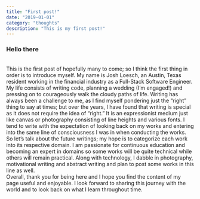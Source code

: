 ```yaml
---
title: "First post!"
date: "2019-01-01"
category: "thoughts"
description: "This is my first post!"
---
```


### Hello there
<br />
This is the first post of hopefully many to come; so I think the first thing in order is to introduce myself. My name is Josh Loesch, an Austin, Texas resident working in the financial industry as a Full-Stack Software Engineer. My life consists of writing code, planning a wedding (I’m engaged!) and pressing on to courageously walk the cloudy paths of life. Writing has always been a challenge to me, as I find myself pondering just the “right” thing to say at times; but over the years, I have found that writing is special as it does not require the idea of “right.” It is an expressionist medium just like canvas or photography consisting of line heights and various fonts. I tend to write with the expectation of looking back on my works and entering into the same line of consciousness I was in when conducting the works.
<br />
So let’s talk about the future writings; my hope is to categorize each work into its respective domain. I am passionate for continuous education and becoming an expert in domains so some works will be quite technical while others will remain practical. Along with technology, I dabble in photography, motivational writing and abstract writing and plan to post some works in this line as well. 
<br />
Overall, thank you for being here and I hope you find the content of my page useful and enjoyable. I look forward to sharing this journey with the world and to look back on what I learn throughout time. 


